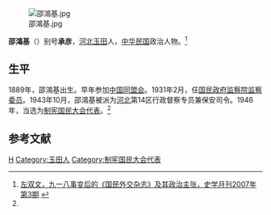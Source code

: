 [[File:邵鴻基.jpg|thumb]]

'''邵鴻基'''（{{bd|1889年||？|}}）别号'''承彦'''，[[河北|河北]][[玉田|玉田]]人，[[中华民国|中华民国]]政治人物。<ref name=sx>[http://jds.cass.cn/ztyj/zwgx/2008/11/24/7656.html 左双文，九一八事变后的《国民外交杂志》及其政治主张，史学月刊2007年第3期] {{webarchive|url=https://web.archive.org/web/20131110200713/http://jds.cass.cn/ztyj/zwgx/2008/11/24/7656.html |date=2013-11-10 }}</ref>

==生平==
1889年，邵鴻基出生。早年参加[[中国同盟会|中国同盟会]]。1931年2月，任[[国民政府|国民政府]][[监察院|监察院]][[监察委员|监察委员]]。1943年10月，邵鴻基被派为[[河北|河北]]第14区行政督察专员兼保安司令。1946年，当选为[[制宪国民大会代表|制宪国民大会代表]]。<ref name=sx/>

==参考文献==
{{reflist}}
{{行憲前監察委員}}
[[Category:邵姓|H]]
[[Category:玉田人|Category:玉田人]] 
[[Category:制宪国民大会代表|Category:制宪国民大会代表]]